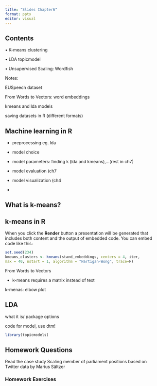 ```yaml
---
title: "Slides Chapter6"
format: pptx
editor: visual
---
```


## Contents

• K-means clustering

• LDA topicmodel

• Unsupervised Scaling: Wordfish

Notes:

EUSpeech dataset

From Words to Vectors: word embeddings

kmeans and lda models

saving datasets in R (different formats)

## Machine learning in R

-   preprocessing eg. lda

-   model choice

-   model parameters: finding k (lda and kmeans),...(rest in ch7)

-   model evaluation (ch7

-   model visualization (ch4

-   

## What is k-means?

## k-means in R

When you click the **Render** button a presentation will be generated that includes both content and the output of embedded code. You can embed code like this:

```r
set.seed(234)
kmeans_clusters <- kmeans(stand_embeddings, centers = 4, iter,
max = 40, nstart = 1, algorithm = "Hartigan-Wong", trace=F)
```

From Words to Vectors

-   k-means requires a matrix instead of text

k-menas: elbow plot

## LDA

what it is/ package options

code for model, use dtm!

```r
library(topicmodels)
```

## Homework Questions

Read the case study Scaling member of parliament positions based on Twitter data by Marius Sältzer

### Homework Exercises
